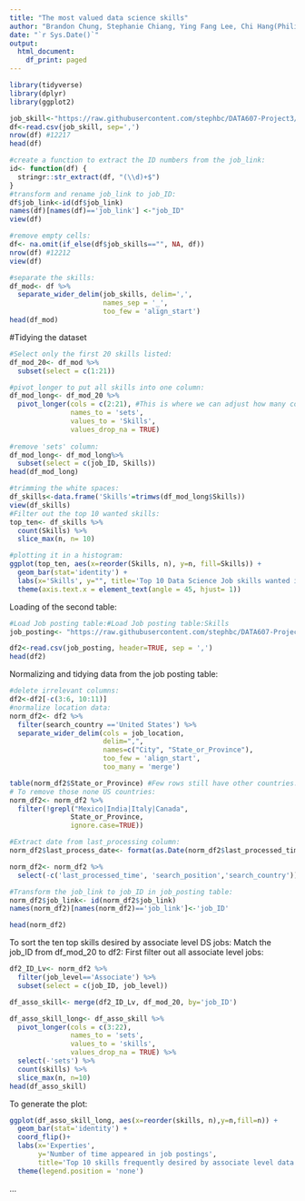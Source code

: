 ```yaml
---
title: "The most valued data science skills"
author: "Brandon Chung, Stephanie Chiang, Ying Fang Lee, Chi Hang(Philip) Cheung"
date: "`r Sys.Date()`"
output:
  html_document:
    df_print: paged
---
```


```r
library(tidyverse)
library(dplyr)
library(ggplot2)
```

```r
job_skill<-"https://raw.githubusercontent.com/stephbc/DATA607-Project3/refs/heads/main/job_skills.csv"
df<-read.csv(job_skill, sep=',')
nrow(df) #12217
head(df)
```
```r
#create a function to extract the ID numbers from the job_link:
id<- function(df) {
  stringr::str_extract(df, "(\\d)+$")
}
#transform and rename job_link to job_ID:
df$job_link<-id(df$job_link)
names(df)[names(df)=='job_link'] <-"job_ID"
view(df)

#remove empty cells:
df<- na.omit(if_else(df$job_skills=="", NA, df))
nrow(df) #12212
view(df)

#separate the skills:
df_mod<- df %>%
  separate_wider_delim(job_skills, delim=',',
                       names_sep = '_',
                       too_few = 'align_start')
head(df_mod)
```

#Tidying the dataset
```r
#Select only the first 20 skills listed:
df_mod_20<- df_mod %>%
  subset(select = c(1:21))

#pivot_longer to put all skills into one column:
df_mod_long<- df_mod_20 %>%
  pivot_longer(cols = c(2:21), #This is where we can adjust how many columns we want to include. Too many will cause loading issue.
               names_to = 'sets',
               values_to = 'Skills',
               values_drop_na = TRUE)
  
#remove 'sets' column:
df_mod_long<- df_mod_long%>%
  subset(select = c(job_ID, Skills))
head(df_mod_long)
```

```r
#trimming the white spaces:
df_skills<-data.frame('Skills'=trimws(df_mod_long$Skills))
view(df_skills)
#Filter out the top 10 wanted skills:
top_ten<- df_skills %>%
  count(Skills) %>%
  slice_max(n, n= 10)

#plotting it in a histogram:
ggplot(top_ten, aes(x=reorder(Skills, n), y=n, fill=Skills)) +
  geom_bar(stat='identity') +
  labs(x='Skills', y="", title='Top 10 Data Science Job skills wanted in all levels of experience') +
  theme(axis.text.x = element_text(angle = 45, hjust= 1))
```
Loading of the second table:
```r
#Load Job posting table:#Load Job posting table:Skills
job_posting<- "https://raw.githubusercontent.com/stephbc/DATA607-Project3/refs/heads/main/job_postings.csv"

df2<-read.csv(job_posting, header=TRUE, sep = ',')
head(df2)
```

Normalizing and tidying data from the job posting table:
```r
#delete irrelevant columns:
df2<-df2[-c(3:6, 10:11)]
#normalize location data:
norm_df2<- df2 %>%
  filter(search_country =='United States') %>%
  separate_wider_delim(cols = job_location,
                       delim=",",
                       names=c("City", "State_or_Province"),
                       too_few = 'align_start',
                       too_many = 'merge')

table(norm_df2$State_or_Province) #Few rows still have other countries.
# To remove those none US countries:
norm_df2<- norm_df2 %>%
  filter(!grepl("Mexico|India|Italy|Canada",
               State_or_Province,
               ignore.case=TRUE))

#Extract date from last_processing column:
norm_df2$last_process_date<- format(as.Date(norm_df2$last_processed_time), format = "%m-%d-%Y")

norm_df2<- norm_df2 %>%
  select(-c('last_processed_time', 'search_position','search_country'))

#Transform the job_link to job_ID in job_posting table:
norm_df2$job_link<- id(norm_df2$job_link)
names(norm_df2)[names(norm_df2)=='job_link']<-'job_ID'

head(norm_df2)
```

To sort the ten top skills desired by associate level DS jobs:
Match the job_ID from df_mod_20 to df2:
First filter out all associate level jobs:

```r
df2_ID_Lv<- norm_df2 %>%
  filter(job_level=='Associate') %>%
  subset(select = c(job_ID, job_level))

df_asso_skill<- merge(df2_ID_Lv, df_mod_20, by='job_ID')

df_asso_skill_long<- df_asso_skill %>%
  pivot_longer(cols = c(3:22),
               names_to = 'sets',
               values_to = 'skills',
               values_drop_na = TRUE) %>%
  select(-'sets') %>%
  count(skills) %>%
  slice_max(n, n=10)
head(df_asso_skill)
```

To generate the plot:
```r
ggplot(df_asso_skill_long, aes(x=reorder(skills, n),y=n,fill=n)) +
  geom_bar(stat='identity') +
  coord_flip()+
  labs(x='Experties',
       y='Number of time appeared in job postings',
       title='Top 10 skills frequently desired by associate level data scientist In the US')+
  theme(legend.position = 'none')
```
...

